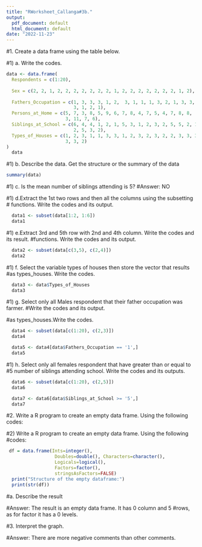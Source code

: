 ```yaml
---
title: "RWorksheet_Callanga#3b."
output:
  pdf_document: default
  html_document: default
date: "2022-11-23"
---
```

#1. Create a data frame using the table below.

#1) a. Write the codes.
```r


data <- data.frame(
  Respondents = c(1:20),
  
  Sex = c(2, 2, 1, 2, 2, 2, 2, 2, 2, 2, 1, 2, 2, 2, 2, 2, 2, 2, 1, 2),
  
  Fathers_Occupation = c(1, 3, 3, 3, 1, 2,  3, 1, 1, 1, 3, 2, 1, 3, 3, 1, 
                         3, 1, 2, 1),
  Persons_at_Home = c(5, 7, 3, 8, 5, 9, 6, 7, 8, 4, 7, 5, 4, 7, 8, 8,
                      3, 11, 7, 6),
  Siblings_at_School = c(6, 4, 4, 1, 2, 1, 5, 3, 1, 2, 3, 2, 5, 5, 2, 1,
                         2, 5, 3, 2),
  Types_of_Houses = c(1, 2, 3, 1, 1, 3, 3, 1, 2, 3, 2, 3, 2, 2, 3, 3, 3,
                      3, 3, 2)
)
  data
```  
#1) b.  Describe the data. Get the structure or the summary of the data
```r
  
summary(data)

```
#1) c. Is the mean number of siblings attending is 5?
  #Answer: NO
  
#1) d.Extract the 1st two rows and then all the columns using the subsetting 
#  functions. Write the codes and its output.
```r


  data1 <- subset(data[1:2, 1:6])
  data1
``` 
#1) e.Extract 3rd and 5th row with 2nd and 4th column. Write the codes and its result.
  #functions. Write the codes and its output.
```r

  data2 <- subset(data[c(3,5), c(2,4)])
  data2

```  
#1) f. Select the variable types of houses then store the vector that results 
  #as types_houses. Write the codes.
```r
  
  data3 <- data$Types_of_Houses
  data3

```  
#1) g. Select only all Males respondent that their father occupation was farmer. 
#Write the codes and its output.
 
  #as types_houses.Write the codes.
  
```r

  data4 <- subset(data[c(1:20), c(2,3)])
  data4
```  
```r

  data5 <- data4[data$Fathers_Occupation == '1',]
  data5 

```
#1) h.  Select only all females respondent that have greater than or equal to 
  #5 number of siblings attending school. Write the codes and its outputs.
```r


  data6 <- subset(data[c(1:20), c(2,5)])
  data6
```   
```r


  data7 <- data6[data$Siblings_at_School >= '5',]
  data7
```   
#2. Write a R program to create an empty data frame. Using the following codes:

  
#2) Write a R program to create an empty data frame. Using the following 
  #codes:
```r

 df = data.frame(Ints=integer(),
                  Doubles=double(), Characters=character(),
                  Logicals=logical(),
                  Factors=factor(),
                  stringsAsFactors=FALSE)
  print("Structure of the empty dataframe:")
  print(str(df))

```
#a. Describe the result
 
  #Answer: The result is an empty data frame. It has 0 column and 5    #rows, as for factor it has a 0 levels.
  
#3. Interpret the graph.
  
 #Answer: There are more negative comments than other comments.